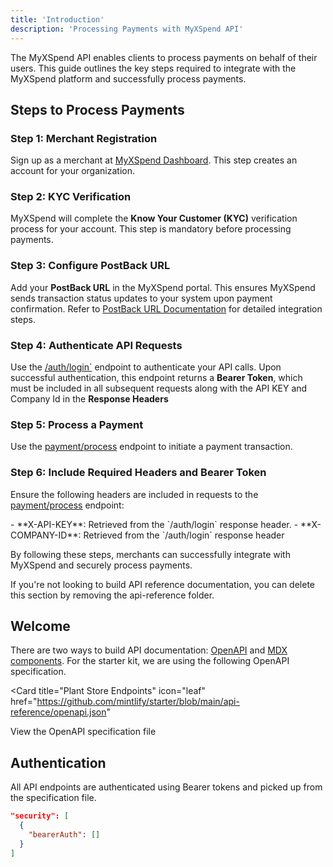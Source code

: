 ```yaml
---
title: 'Introduction'
description: 'Processing Payments with MyXSpend API'
---
```


The MyXSpend API enables clients to process payments on behalf of their users. This guide outlines the key steps required to integrate with the MyXSpend platform and successfully process payments.

## Steps to Process Payments

### Step 1: Merchant Registration  
Sign up as a merchant at [MyXSpend Dashboard](https://myxspend.com/dashboard). This step creates an account for your organization.

### Step 2: KYC Verification  
MyXSpend will complete the **Know Your Customer (KYC)** verification process for your account. This step is mandatory before processing payments.

### Step 3: Configure PostBack URL  
Add your **PostBack URL** in the MyXSpend portal. This ensures MyXSpend sends transaction status updates to your system upon payment confirmation. Refer to [PostBack URL Documentation](/webhook/postback) for detailed integration steps.

### Step 4: Authenticate API Requests  
Use the [/auth/login`](/endpoint/auth/post) endpoint to authenticate your API calls. Upon successful authentication, this endpoint returns a **Bearer Token**, which must be included in all subsequent requests along with the API KEY and Company Id in the **Response Headers**

### Step 5: Process a Payment  
Use the [payment/process](/endpoint/payment/post) endpoint to initiate a payment transaction.

### Step 6: Include Required Headers and Bearer Token 
Ensure the following headers are included in requests to the [payment/process](/endpoint/payment/post) endpoint:

<Note>
  - **X-API-KEY**: Retrieved from the `/auth/login` response header.
  - **X-COMPANY-ID**: Retrieved from the `/auth/login` response header
</Note>

By following these steps, merchants can successfully integrate with MyXSpend and securely process payments.



<Note>
  If you're not looking to build API reference documentation, you can delete
  this section by removing the api-reference folder.
</Note>

## Welcome

There are two ways to build API documentation: [OpenAPI](https://mintlify.com/docs/api-playground/openapi/setup) and [MDX components](https://mintlify.com/docs/api-playground/mdx/configuration). For the starter kit, we are using the following OpenAPI specification.

<Card
  title="Plant Store Endpoints"
  icon="leaf"
  href="https://github.com/mintlify/starter/blob/main/api-reference/openapi.json"
>
  View the OpenAPI specification file
</Card>

## Authentication

All API endpoints are authenticated using Bearer tokens and picked up from the specification file.

```json
"security": [
  {
    "bearerAuth": []
  }
]
```
